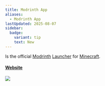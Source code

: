```yaml
---
title: Modrinth App
aliases:
  - Modrinth App
lastUpdated: 2025-08-07
sidebar:
  badge:
    variant: tip
    text: New
---
```


Is the official [Modrinth](/modrinth) [Launcher](/launcher) for [Minecraft](/minecraft).

#### [Website](https://app.modrinth.com)

![](~/assets/modrinthapp.webp)